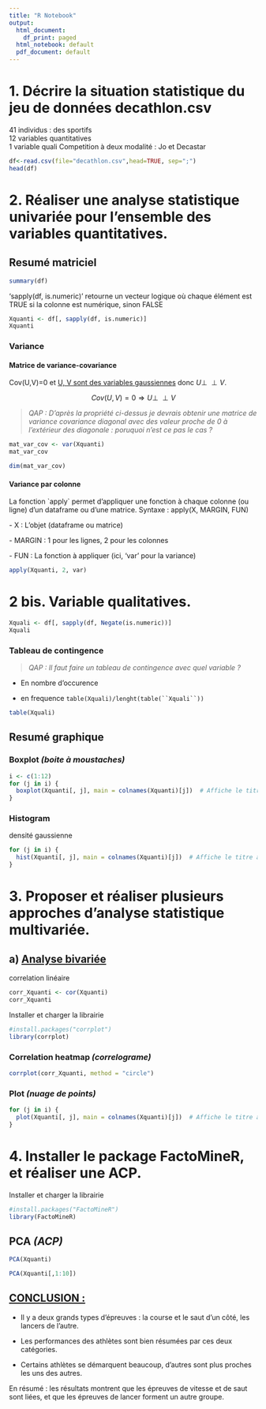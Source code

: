 ```yaml
---
title: "R Notebook"
output:
  html_document:
    df_print: paged
  html_notebook: default
  pdf_document: default
---
```


# 1. Décrire la situation statistique du jeu de données decathlon.csv

41 individus : des sportifs\
12 variables quantitatives\
1 variable quali Competition à deux modalité : Jo et Decastar

```r
df<-read.csv(file="decathlon.csv",head=TRUE, sep=";")
head(df)
```

# 2. Réaliser une analyse statistique univariée pour l'ensemble des variables quantitatives.

## Resumé matriciel

```r
summary(df)
```

'sapply(df, is.numeric)' retourne un vecteur logique où chaque élément est TRUE si la colonne est numérique, sinon FALSE

```r
Xquanti <- df[, sapply(df, is.numeric)]
Xquanti
```

### Variance

#### Matrice de variance-covariance

Cov(U,V)=0 et [U, V sont des variables gaussiennes]{.underline} donc $U \perp\!\!\!\perp V$.

$$ Cov(U,V)=0 \Rightarrow U \perp\!\!\!\perp V $$

> *QAP : D'après la propriété ci-dessus je devrais obtenir une matrice de variance covariance diagonal avec des valeur proche de 0 à l'extérieur des diagonale : poruquoi n'est ce pas le cas ?*

```r
mat_var_cov <- var(Xquanti)
mat_var_cov
```

```r
dim(mat_var_cov)
```

#### Variance par colonne

La fonction \`apply\` permet d'appliquer une fonction à chaque colonne (ou ligne) d'un dataframe ou d'une matrice. Syntaxe : apply(X, MARGIN, FUN)

\- X : L'objet (dataframe ou matrice)

\- MARGIN : 1 pour les lignes, 2 pour les colonnes

\- FUN : La fonction à appliquer (ici, 'var' pour la variance)

```r
apply(Xquanti, 2, var)
```

# 2 bis. Variable qualitatives.

```r
Xquali <- df[, sapply(df, Negate(is.numeric))]
Xquali
```

### Tableau de contingence

> *QAP : Il faut faire un tableau de contingence avec quel variable ?*

-   En nombre d'occurence

-   en frequence ``` table(Xquali)/lenght(table(``Xquali``)) ```

```r
table(Xquali)
```

## Resumé graphique

### Boxplot *(boite à moustaches)*

```r
i <- c(1:12)
for (j in i) {
  boxplot(Xquanti[, j], main = colnames(Xquanti)[j])  # Affiche le titre avec le nom de la colonne
}

```

### Histogram

densité gaussienne

```r
for (j in i) {
  hist(Xquanti[, j], main = colnames(Xquanti)[j])  # Affiche le titre avec le nom de la colonne
}

```

# 3. Proposer et réaliser plusieurs approches d'analyse statistique multivariée.

## a) [Analyse bivariée]{.underline}

correlation linéaire

```r
corr_Xquanti <- cor(Xquanti)
corr_Xquanti
```

Installer et charger la librairie

```r
#install.packages("corrplot")
library(corrplot)
```

### Correlation heatmap *(correlograme)*

```r
corrplot(corr_Xquanti, method = "circle")
```

### Plot *(nuage de points)*

```r
for (j in i) {
  plot(Xquanti[, j], main = colnames(Xquanti)[j])  # Affiche le titre avec le nom de la colonne
}
```

# 4. Installer le package FactoMineR, et réaliser une ACP. 

Installer et charger la librairie

```r
#install.packages("FactoMineR")
library(FactoMineR)
```

## PCA *(ACP)*

```r
PCA(Xquanti)
```

```r
PCA(Xquanti[,1:10])
```

## [CONCLUSION :]{.underline}

-   Il y a deux grands types d’épreuves : la course et le saut d’un côté, les lancers de l’autre.

-   Les performances des athlètes sont bien résumées par ces deux catégories.

-   Certains athlètes se démarquent beaucoup, d’autres sont plus proches les uns des autres.

En résumé : les résultats montrent que les épreuves de vitesse et de saut sont liées, et que les épreuves de lancer forment un autre groupe.
